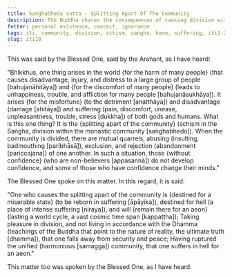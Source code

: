 ```yaml
---
title: Saṅghabheda sutta - Splitting Apart Of The Community
description: The Buddha shares the consequences of causing division within the monastic community.
fetter: personal existence, conceit, ignorance
tags: iti, community, division, schism, sangha, harm, suffering, iti1-27
slug: iti18
---
```


This was said by the Blessed One, said by the Arahant, as I have heard:

"Bhikkhus, one thing arises in the world \{for the harm of many people} (that causes disadvantage, injury, and distress to a large group of people [bahujanāhitāya]) and \{for the discomfort of many people} (leads to unhappiness, trouble, and affliction for many people [bahujanāsukhāya]). It arises \{for the misfortune} (to the detriment [anatthāya]) and disadvantage (damage [ahitāya]) and suffering (pain, discomfort, unease, unpleasantness, trouble, stress [dukkha]) of both gods and humans. What is this one thing? It is the \{splitting apart of the community} (schism in the Saṅgha, division within the monastic community [saṅghabhedo]). When the community is divided, there are mutual quarrels, abusing (insulting, badmouthing [paribhāsā]), exclusion, and rejection (abandonment [pariccajana]) of one another. In such a situation, those \{without confidence} (who are non-believers [appasannā]) do not develop confidence, and some of those who have confidence change their minds."

The Blessed One spoke on this matter. In this regard, it is said:

"One who causes the splitting apart of the community is \{destined for a miserable state} (to be reborn in suffering [āpāyika]),
destined for hell (a place of intense suffering [niraya]), and will \{remain there for an aeon} (lasting a world cycle, a vast cosmic time span [kappaṭṭha]);
Taking pleasure in division, and not living in accordance with the Dhamma (teachings of the Buddha that point to the nature of reality, the ultimate truth [dhamma]),
that one falls away from security and peace;
Having ruptured the unified (harmonious [samagga]) community,
that one suffers in hell for an aeon."

This matter too was spoken by the Blessed One, as I have heard.